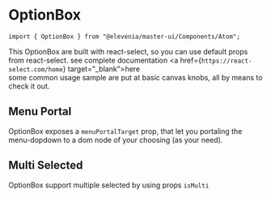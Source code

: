 
# OptionBox
```import { OptionBox } from "@elevenia/master-ui/Components/Atom";```

This OptionBox are built with react-select, so you can use default props from react-select. see complete documentation <a href={`https://react-select.com/home`} target="_blank">here</a> <br/>
some common usage sample are put at basic canvas knobs, all by means to check it out.

<Preview>
  <Story id="atom-option-box--basic" />
</Preview>

## Menu Portal

OptionBox exposes a `menuPortalTarget` prop, that let you portaling the menu-dopdown to a dom node of your choosing (as your need).

<Preview>
  <Story id="atom-option-box--menu-portal"/>
</Preview>

## Multi Selected

OptionBox support multiple selected by using props `isMulti`

<Preview>
  <Story id="atom-option-box--multi-selected"/>
</Preview>